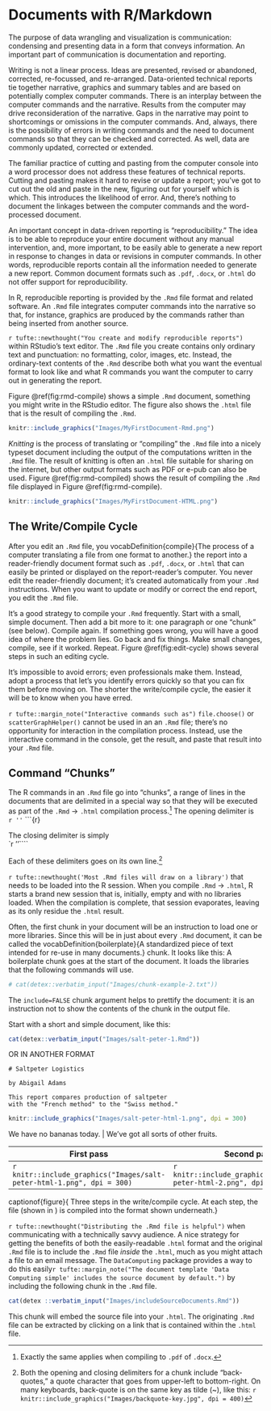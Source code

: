 # Documents with R/Markdown {-}

The purpose of data wrangling and visualization is communication: condensing and presenting data in a form that conveys information.  An important part of communication is documentation and reporting.\index{wrangle}\index{visualization, see graphics}

\index{Rmd file!writing}

Writing is not a linear process.  Ideas are presented, revised or abandoned, corrected, re-focussed, and re-arranged.  Data-oriented technical reports tie together narrative, graphics and summary tables and are based on potentially complex computer commands.  There is an interplay between the computer commands and the narrative.  Results from the computer may drive reconsideration of the narrative. Gaps in the narrative may point to shortcomings or omissions in the computer commands. And, always, there is the possibility of errors in writing commands and the need to document commands so that they can be checked and corrected. As well, data are commonly updated, corrected or extended.  

The familiar practice of cutting and pasting from the computer console into a word processor does not address these features of technical reports.  Cutting and pasting makes it hard to revise or update a report; you've got to cut out the old and paste in the new, figuring out for yourself which is which. This introduces the likelihood of error. And, there's nothing to document the linkages between the computer commands and the word-processed document.

An important concept in data-driven reporting is "reproducibility." \index{reproducible reports} The idea is to be able to reproduce your entire document without any manual intervention, and, more important, to be easily able to generate a new report in response to changes in data or revisions in computer commands. In other words, reproducible reports contain all the information needed to generate a new report.  Common document formats such as `.pdf`, `.docx`, or `.html` do not offer support for reproducibility.

In R, reproducible reporting is provided by the `.Rmd` file format and related software.  An `.Rmd` file integrates computer commands into the narrative so that, for instance, graphics are produced by the commands rather than being inserted from another source.

`r tufte::newthought("You create and modify reproducible reports")` within RStudio's text editor.  The `.Rmd` file you create contains only ordinary text and punctuation: no formatting, color, images, etc.  Instead, the ordinary-text contents of the `.Rmd` describe both what you want the eventual format to look like and what R commands you want the computer to carry out in generating the report.

Figure \@ref(fig:rmd-compile) shows a simple `.Rmd` document, something you might write in the RStudio editor.   The figure also shows the `.html` file that is the result of compiling the `.Rmd`.\index{compile!Rmd to HTML}\index{HTML!compiled from Rmd}\index{Rmd!compile to HTML}


```r
knitr::include_graphics("Images/MyFirstDocument-Rmd.png")
```

*Knitting* is the process of translating or "compiling" the `.Rmd` file into a nicely typeset document including the output of the computations written in the `.Rmd` file. The result of knitting is often an `.html` file suitable for sharing on the internet, but other output formats such as PDF or e-pub can also be used. Figure \@ref(fig:rmd-compiled) shows the result of compiling the `.Rmd` file displayed in Figure \@ref(fig:rmd-compile).

```r
knitr::include_graphics("Images/MyFirstDocument-HTML.png")
```

## The Write/Compile Cycle

\index{write/compile cycle}\index{reader-friendly document}

After you edit an `.Rmd` file, you vocabDefinition{compile}{The process of a computer translating a file from one format to another.} the report into a reader-friendly document format such as `.pdf`, `.docx`, or `.html` that can easily be printed or displayed on the report-reader's computer.  You never edit the reader-friendly document; it's created automatically from your `.Rmd` instructions. When you want to update or modify or correct the end report, you edit the `.Rmd` file.

It's a good strategy to compile your `.Rmd` frequently.  Start with a small, simple document.  Then add a bit more to it: one paragraph or one "chunk" (see below).  Compile again. If something goes wrong, you will have a good idea of where the problem lies. Go back and fix things.  Make small changes, compile, see if it worked. Repeat. Figure \@ref(fig:edit-cycle) shows several steps in such an editing cycle.  

It's impossible to avoid errors; even professionals make them. Instead, adopt a process that let's you identify errors quickly so that you can fix them before moving on. The shorter the write/compile cycle, the easier it will be to know when you have erred.

`r tufte::margin_note("Interactive commands such as")` `file.choose()` or `scatterGraphHelper()` cannot be used in an an `.Rmd` file; there's no opportunity for interaction in the compilation process.  Instead, use the interactive command in the console, get the result, and paste that result into your `.Rmd` file.  \index{Rmd!no interactive functions}\index{interactive functions!not in \texttt{.Rmd}}

## Command "Chunks"

The R commands in an `.Rmd` file go into "chunks", a range of lines in the documents that are delimited in a special way so that they will be executed as part of the `.Rmd` $\rightarrow$ `.html` compilation process.^[Exactly the same applies when compiling to `.pdf` of `.docx`.] The opening delimiter is   
     `r ''` ```{r}
     
The closing delimiter is simply      
     `r ''````

Each of these delimiters goes on its own line.^[Both the opening and closing delimiters for a chunk include "back-quotes," a quote character that goes from upper-left to bottom-right. On many keyboards, back-quote is on the same key as tilde (~), like this: `r knitr::include_graphics("Images/backquote-key.jpg", dpi = 400)`
]

`r tufte::newthought('Most .Rmd files will draw on a library')` that needs to be loaded into the R session.  When you compile `.Rmd` $\rightarrow$ `.html`, R starts a brand new session that is, initially, empty and with no libraries loaded.  When the compilation is complete, that session evaporates, leaving as its only residue the `.html` result.

\index{argument!chunk in Rmd}\index{chunk!argument}\index{Rmd!chunk}
Often, the first chunk in your document will be an instruction to load one or more libraries.  Since this will be in just about every `.Rmd` document, it can be called the vocabDefinition{boilerplate}{A standardized piece of text intended for re-use in many documents.} chunk. It looks like this:
A boilerplate chunk goes at the start of the document. It loads the libraries that the following commands will use.
```r
# cat(detex::verbatim_input("Images/chunk-example-2.txt"))
```

The `include=FALSE` chunk argument helps to prettify the document: it is an instruction not to show the contents of the chunk in the output file. \index{include@\texttt{include=FALSE} argument in Rmd}


Start with a short and simple document, like this:
```r
cat(detex::verbatim_input("Images/salt-peter-1.Rmd"))
```

OR IN ANOTHER FORMAT
```
# Saltpeter Logistics

by Abigail Adams

This report compares production of saltpeter 
with the "French method" to the "Swiss method."
```
```r
knitr::include_graphics("Images/salt-peter-html-1.png", dpi = 300)
```

We have no bananas today. | We've got all sorts of other fruits.

First pass | Second pass | Third pass
-----------|-------------|----------
`r knitr::include_graphics("Images/salt-peter-html-1.png", dpi = 300)` |`r knitr::include_graphics("Images/salt-peter-html-2.png", dpi = 300)` | `r knitr::include_graphics("Images/salt-peter-html-3.png", dpi = 300)`

\begin{tabular}{c|c|c}\\
\parbox[t]{1.75in}{\raggedright {\bf Step 1}. Start with a short and simple document.} & 
\parbox[t]{1.75in}{\raggedright {\bf Step 2}. Add the boilerplace chunk and a chunk to your start your wrangling. Test that it works. If not, go back and fix it.\rule[-2pt]{0pt}{5pt}} & 
\parbox[t]{1.75in}{\raggedright {\bf Step 3}. Add more to the wrangling chunk. Test that it works.}\\\hline
\parbox[t]{2in}{VerbatimInput{Images/salt-peter-1.Rmd}} & \parbox[t]{2in}{VerbatimInput{Images/salt-peter-2.Rmd}} & \parbox[t]{2in}{VerbatimInput{Images/salt-peter-3.Rmd}}\\
Compile to HTML & Compile to HTML & Compile to HTML\\
\includegraphics[width=1.75in]{Images/salt-peter-html-1.png} &
\includegraphics[width=1.75in]{Images/salt-peter-html-2.png} &
\includegraphics[width=1.75in]{Images/salt-peter-html-3.png} \\
\end{tabular}

captionof{figure}{\label{fig:edit-cycle} Three steps in the write/compile cycle. At each step, the \texttt{.Rmd} file (shown in \texttt{monospace font}) is compiled into the \texttt{.html} format shown underneath.}


`r tufte::newthought("Distributing the .Rmd file is helpful")` when communicating with a technically savvy audience.  A nice strategy for getting the benefits of both the easily-readable `.html` format and the original `.Rmd` file is to include the `.Rmd` file *inside* the `.html`, much as you might attach a file to an email message. The `DataComputing` package provides a way to do this easily`r tufte::margin_note("The document template 'Data Computing simple' includes the source document by default.")` by including the following chunk in the `.Rmd` file. \index{HTML!include Rmd file}\index{Rmd!include in HTML file}\index{compiler!Rmd to HTML}\index{includeSourceDocument@\texttt{includeSourceDocuments}}

```r
cat(detex ::verbatim_input("Images/includeSourceDocuments.Rmd"))
```


This chunk will embed the source file into your `.html`. The originating `.Rmd` file can be extracted by clicking on a link that is contained within the `.html` file.